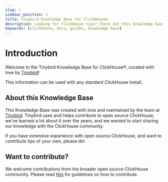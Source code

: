 ```yaml
---
slug: /
sidebar_position: 1
title: Tinybird Knowledge Base for ClickHouse®️
description: Looking for ClickHouse tips? Check out this knowledge base for open source ClickHouse, full of tips you won't find in the official docs.
keywords: [clickhouse, docs, guides, knowledge base]
---
```


# Introduction

Welcome to the Tinybird Knowledge Base for ClickHouse®, curated with love by [Tinybird](https://www.tinybird.co)!

This information can be used with any standard ClickHouse install.

## About this Knowledge Base

This Knowledge Base was created with love and maintained by the team at [Tinybird](https://www.tinybird.co). Tinybird uses and helps contribute to open source ClickHouse, we've learned a lot about it over the years, and we wanted to start sharing our knowledge with the ClickHouse community.

If you have extensive experience with open source ClickHouse, and want to contribute tips of your own, please do!

## Want to contribute?

We welcome contributions from the broader open source ClickHouse community. Please read [this](https://github.com/tinybirdco/clickhouse_knowledge_base/blob/main/CONTRIBUTING.md) for guidelines on how to contribute.

